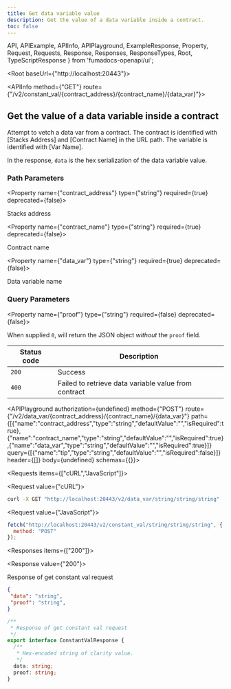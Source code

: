 ```yaml
---
title: Get data variable value
description: Get the value of a data variable inside a contract.
toc: false
---
```


  API,
  APIExample,
  APIInfo,
  APIPlayground,
  ExampleResponse,
  Property,
  Request,
  Requests,
  Response,
  Responses,
  ResponseTypes,
  Root,
  TypeScriptResponse
} from 'fumadocs-openapi/ui';

<Root baseUrl={"http://localhost:20443"}>

<API>

<APIInfo method={"GET"} route={"/v2/constant_val/{contract_address}/{contract_name}/{data_var}"}>

## Get the value of a data variable inside a contract

Attempt to vetch a data var from a contract. The contract is identified with [Stacks Address] and
[Contract Name] in the URL path. The variable is identified with [Var Name].

In the response, `data` is the hex serialization of the data variable value.

### Path Parameters

<Property name={"contract_address"} type={"string"} required={true} deprecated={false}>

Stacks address

</Property>

<Property name={"contract_name"} type={"string"} required={true} deprecated={false}>

Contract name

</Property>

<Property name={"data_var"} type={"string"} required={true} deprecated={false}>

Data variable name

</Property>

### Query Parameters

<Property name={"proof"} type={"string"} required={false} deprecated={false}>

When supplied `0`, will return the JSON object _without_ the `proof` field.

</Property>

| Status code | Description |
| ----------- | ----------- |
| `200` | Success |
| `400` | Failed to retrieve data variable value from contract |

<APIPlayground authorization={undefined} method={"POST"} route={"/v2/data_var/{contract_address}/{contract_name}/{data_var}"} path={[{"name":"contract_address","type":"string","defaultValue":"","isRequired":true},{"name":"contract_name","type":"string","defaultValue":"","isRequired":true},{"name":"data_var","type":"string","defaultValue":"","isRequired":true}]} query={[{"name":"tip","type":"string","defaultValue":"","isRequired":false}]} header={[]} body={undefined} schemas={{}}>

</APIPlayground>

</APIInfo>

<APIExample>

<Requests items={["cURL","JavaScript"]}>

<Request value={"cURL"}>

```bash
curl -X GET "http://localhost:20443/v2/data_var/string/string/string"
```

</Request>

<Request value={"JavaScript"}>

```js
fetch("http://localhost:20443/v2/constant_val/string/string/string", {
  method: "POST"
});
```

</Request>

</Requests>

<Responses items={["200"]}>

<Response value={"200"}>

Response of get constant val request

<ResponseTypes>

<ExampleResponse>

```json
{
 "data": "string",
 "proof": "string",
}
```

</ExampleResponse>

<TypeScriptResponse>

```ts
/**
 * Response of get constant val request
 */
export interface ConstantValResponse {
  /**
   * Hex-encoded string of clarity value.
   */
  data: string;
  proof: string;
}
```

</TypeScriptResponse>

</ResponseTypes>

</Response>

</Responses>

</APIExample>

</API>

</Root>
